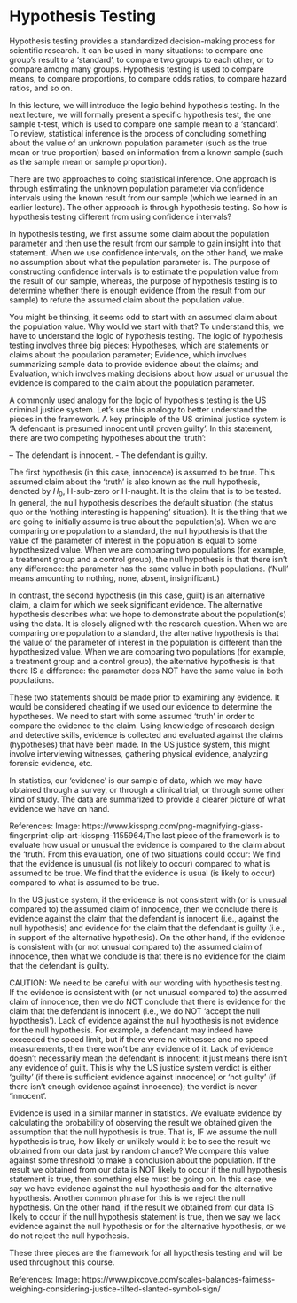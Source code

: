 # Hypothesis Testing

Hypothesis testing provides a standardized decision-making process for scientific research. It can be used in many situations: to compare one group's result to a 'standard', to compare two groups to each other, or to compare among many groups. Hypothesis testing is used to compare means, to compare proportions, to compare odds ratios, to compare hazard ratios, and so on. 

In this lecture, we will introduce the logic behind hypothesis testing. In the next lecture, we will formally present a specific hypothesis test, the one sample t-test, which is used to compare one sample mean to a 'standard'.
To review, statistical inference is the process of concluding something about the value of an unknown population parameter (such as the true mean or true proportion) based on information from a known sample (such as the sample mean or sample proportion). 

There are two approaches to doing statistical inference. One approach is through estimating the unknown population parameter via confidence intervals using the known result from our sample (which we learned in an earlier lecture). The other approach is through hypothesis testing. So how is hypothesis testing different from using confidence intervals? 

In hypothesis testing, we first assume some claim about the population parameter and then use the result from our sample to gain insight into that statement. When we use confidence intervals, on the other hand, we make no assumption about what the population parameter is. The purpose of constructing confidence intervals is to estimate the population value from the result of our sample, whereas, the purpose of hypothesis testing is to determine whether there is enough evidence (from the result from our sample) to refute the assumed claim about the population value.

You might be thinking, it seems odd to start with an assumed claim about the population value. Why would we start with that?  To understand this, we have to understand the logic of hypothesis testing. 
The logic of hypothesis testing involves three big pieces: 
Hypotheses, which are statements or claims about the population parameter;
Evidence, which involves summarizing sample data to provide evidence about the claims; and 
Evaluation, which involves making decisions about how usual or unusual the evidence is compared to the claim about the population parameter. 

A commonly used analogy for the logic of hypothesis testing is the US criminal justice system. Let's use this analogy to better understand the pieces in the framework. A key principle of the US criminal justice system is 'A defendant is presumed innocent until proven guilty'. In this statement, there are two competing hypotheses about the 'truth': 

-- The defendant is innocent. 
- The defendant is guilty. 

The first hypothesis (in this case, innocence) is assumed to be true. This assumed claim about the 'truth' is also known as the null hypothesis, denoted by $H_0$, H-sub-zero or H-naught. It is the claim that is to be tested. In general, the null hypothesis describes the default situation (the status quo or the 'nothing interesting is happening' situation). It is the thing that we are going to initially assume is true about the population(s). When we are comparing one population to a standard, the null hypothesis is that the value of the parameter of interest in the population is equal to some hypothesized value. When we are comparing two populations (for example, a treatment group and a control group), the null hypothesis is that there isn't any difference: the parameter has the same value in both populations. ('Null' means amounting to nothing, none, absent, insignificant.)

In contrast, the second hypothesis (in this case, guilt) is an alternative claim, a claim for which we seek significant evidence. The alternative hypothesis describes what we hope to demonstrate about the population(s) using the data. It is closely aligned with the research question. When we are comparing one population to a standard, the alternative hypothesis is that the value of the parameter of interest in the population is different than the hypothesized value. When we are comparing two populations (for example, a treatment group and a control group), the alternative hypothesis is that there IS a difference: the parameter does NOT have the same value in both populations. 

These two statements should be made prior to examining any evidence. It would be considered cheating if we used our evidence to determine the hypotheses. We need to start with some assumed 'truth' in order to compare the evidence to the claim. Using knowledge of research design and detective skills, evidence is collected and evaluated against the claims (hypotheses) that have been made. In the US justice system, this might involve interviewing witnesses, gathering physical evidence, analyzing forensic evidence, etc. 

In statistics, our 'evidence' is our sample of data, which we may have obtained through a survey, or through a clinical trial, or through some other kind of study. The data are summarized to provide a clearer picture of what evidence we have on hand. 

References:
Image: https://www.kisspng.com/png-magnifying-glass-fingerprint-clip-art-kisspng-1155964/The last piece of the framework is to evaluate how usual or unusual the evidence is compared to the claim about the 'truth'. From this evaluation, one of two situations could occur: 
We find that the evidence is unusual (is not likely to occur) compared to what is assumed to be true.
We find that the evidence is usual (is likely to occur) compared to what is assumed to be true. 

In the US justice system, if the evidence is not consistent with (or is unusual compared to) the assumed claim of innocence, then we conclude there is evidence against the claim that the defendant is innocent (i.e., against the null hypothesis) and evidence for the claim that the defendant is guilty (i.e.,  in support of the alternative hypothesis). On the other hand, if the evidence is consistent with (or not unusual compared to) the assumed claim of innocence, then what we conclude is that there is no evidence for the claim that the defendant is guilty. 

CAUTION: We need to be careful with our wording with hypothesis testing. If the evidence is consistent with (or not unusual compared to) the assumed claim of innocence, then we do NOT conclude that there is evidence for the claim that the defendant is innocent (i.e., we do NOT 'accept the null hypothesis'). Lack of evidence against the null hypothesis is not evidence for the null hypothesis. For example, a defendant may indeed have exceeded the speed limit, but if there were no witnesses and no speed measurements, then there won't be any evidence of it. Lack of evidence doesn't necessarily mean the defendant is innocent: it just means there isn't any evidence of guilt. This is why the US justice system verdict is either 'guilty' (if there is sufficient evidence against innocence) or 'not guilty' (if there isn't enough evidence against innocence); the verdict is never 'innocent'. 

Evidence is used in a similar manner in statistics. We evaluate evidence by calculating the probability of observing the result we obtained given the assumption that the null hypothesis is true. That is, IF we assume the null hypothesis is true, how likely or unlikely would it be to see the result we obtained from our data just by random chance? We compare this value against some threshold to make a conclusion about the population. If the result we obtained from our data is NOT likely to occur if the null hypothesis statement is true, then something else must be going on. In this case, we say we have evidence against the null hypothesis and for the alternative hypothesis. Another common phrase for this is we reject the null hypothesis. On the other hand, if the result we obtained from our data IS likely to occur if the null hypothesis statement is true, then we say we lack evidence against the null hypothesis or for the alternative hypothesis, or we do not reject the null hypothesis.

These three pieces are the framework for all hypothesis testing and will be used throughout this course. 

References:
Image: https://www.pixcove.com/scales-balances-fairness-weighing-considering-justice-tilted-slanted-symbol-sign/